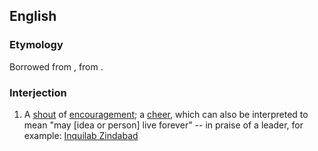 ==English==

===Etymology===
Borrowed from {{bor|en|ur|زنده باد|tr=zinda bād|t=long live}}, from {{der|en|fa|زنده باد|tr=zinda bād}}.

===Interjection===
{{en-interj}}

# {{lb|en|South Asia}} A [[shout]] of [[encouragement]]; a [[cheer]], which can also be interpreted to mean "may [idea or person] live forever" -- in praise of a leader, for example: [[w:Inquilab Zindabad|Inquilab Zindabad]]